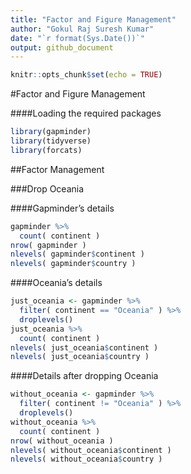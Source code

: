 ```yaml
---
title: "Factor and Figure Management"
author: "Gokul Raj Suresh Kumar"
date: "`r format(Sys.Date())`"
output: github_document
---
```


```r
knitr::opts_chunk$set(echo = TRUE)
```

#Factor and Figure Management

####Loading the required packages

```r
library(gapminder)
library(tidyverse)
library(forcats)
```

##Factor Management

###Drop Oceania

####Gapminder's details

```r
gapminder %>% 
  count( continent )
nrow( gapminder )
nlevels( gapminder$continent )
nlevels( gapminder$country )
```

####Oceania's details 

```r
just_oceania <- gapminder %>%
  filter( continent == "Oceania" ) %>%
  droplevels()
just_oceania %>%
  count( continent )
nlevels( just_oceania$continent )
nlevels( just_oceania$country )
```

####Details after dropping Oceania

```r
without_oceania <- gapminder %>%
  filter( continent != "Oceania" ) %>%
  droplevels()
without_oceania %>%
  count( continent )
nrow( without_oceania )
nlevels( without_oceania$continent )
nlevels( without_oceania$country )
```

